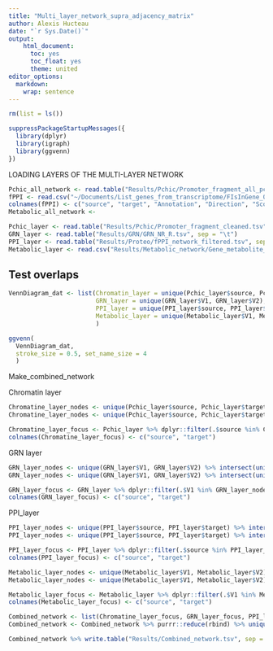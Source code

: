 ```yaml
---
title: "Multi_layer_network_supra_adjacency_matrix"
author: Alexis Hucteau
date: "`r Sys.Date()`"
output:
    html_document:
      toc: yes
      toc_float: yes
      theme: united
editor_options:
  markdown:
    wrap: sentence
---
```



```r
rm(list = ls())

suppressPackageStartupMessages({
  library(dplyr)
  library(igraph)
  library(ggvenn)
})
```

LOADING LAYERS OF THE MULTI-LAYER NETWORK

```r
Pchic_all_network <- read.table("Results/Pchic/Promoter_fragment_all_pchic.tsv", sep = "\t", header = T)
fPPI <- read.csv("~/Documents/List_genes_from_transcriptome/FIsInGene_020720_with_annotations.tsv", sep = "\t")
colnames(fPPI) <- c("source", "target", "Annotation", "Direction", "Score")
Metabolic_all_network <- 
```


```r
Pchic_layer <- read.table("Results/Pchic/Promoter_fragment_cleaned.tsv", sep = "\t", header = T)
GRN_layer <- read.table("Results/GRN/GRN_NR_R.tsv", sep = "\t")
PPI_layer <- read.table("Results/Proteo/fPPI_network_filtered.tsv", sep = "\t", header = T)
Metabolic_layer <- read.csv("Results/Metabolic_network/Gene_metabolite_network_converted.tsv", sep = "\t", header = F)
```

## Test overlaps

```r
VennDiagram_dat <- list(Chromatin_layer = unique(Pchic_layer$source, Pchic_layer$target),
                        GRN_layer = unique(GRN_layer$V1, GRN_layer$V2),
                        PPI_layer = unique(PPI_layer$source, PPI_layer$target), 
                        Metabolic_layer = unique(Metabolic_layer$V1, Metabolic_layer$V2)
                        )

ggvenn(
  VennDiagram_dat, 
  stroke_size = 0.5, set_name_size = 4
  )
```

Make_combined_network

Chromatin layer

```r
Chromatine_layer_nodes <- unique(Pchic_layer$source, Pchic_layer$target) %>% intersect(unique(GRN_layer$V1, GRN_layer$V2))
Chromatine_layer_nodes <- unique(Pchic_layer$source, Pchic_layer$target) %>% intersect(unique(Metabolic_layer$V1, Metabolic_layer$V2)) %>% c(., Chromatine_layer_nodes) %>% unique()

Chromatine_layer_focus <- Pchic_layer %>% dplyr::filter(.$source %in% Chromatine_layer_nodes | .$target %in% Chromatine_layer_nodes)
colnames(Chromatine_layer_focus) <- c("source", "target")
```

GRN layer

```r
GRN_layer_nodes <- unique(GRN_layer$V1, GRN_layer$V2) %>% intersect(unique(PPI_layer$source, PPI_layer$target))
GRN_layer_nodes <- unique(GRN_layer$V1, GRN_layer$V2) %>% intersect(unique(Pchic_layer$source, Pchic_layer$target)) %>% c(., GRN_layer_nodes) %>% unique()

GRN_layer_focus <- GRN_layer %>% dplyr::filter(.$V1 %in% GRN_layer_nodes | .$V2 %in% GRN_layer_nodes) %>% .[,1:2]
colnames(GRN_layer_focus) <- c("source", "target")
```

PPI_layer

```r
PPI_layer_nodes <- unique(PPI_layer$source, PPI_layer$target) %>% intersect(unique(Metabolic_layer$V1, Metabolic_layer$V2))
PPI_layer_nodes <- unique(PPI_layer$source, PPI_layer$target) %>% intersect(unique(GRN_layer$V1, GRN_layer$V2)) %>% c(., PPI_layer_nodes) %>% unique()

PPI_layer_focus <- PPI_layer %>% dplyr::filter(.$source %in% PPI_layer_nodes | .$target %in% PPI_layer_nodes) %>% .[,1:2]
colnames(PPI_layer_focus) <- c("source", "target")
```

```r
Metabolic_layer_nodes <- unique(Metabolic_layer$V1, Metabolic_layer$V2) %>% intersect(unique(PPI_layer$source, PPI_layer$target))
Metabolic_layer_nodes <- unique(Metabolic_layer$V1, Metabolic_layer$V2) %>% intersect(unique(Pchic_layer$source, Pchic_layer$target)) %>% c(., Metabolic_layer_nodes) %>% unique()

Metabolic_layer_focus <- Metabolic_layer %>% dplyr::filter(.$V1 %in% Metabolic_layer_nodes | .$V2 %in% Metabolic_layer_nodes)
colnames(Metabolic_layer_focus) <- c("source", "target")
```

```r
Combined_network <- list(Chromatine_layer_focus, GRN_layer_focus, PPI_layer_focus, Metabolic_layer_focus)
Combined_network <- Combined_network %>% purrr::reduce(rbind) %>% unique()

Combined_network %>% write.table("Results/Combined_network.tsv", sep = "\t", quote = F, row.names = F)
```

